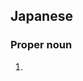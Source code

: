 ==Japanese==
{{ja-kanjitab|ち|か|yomi=o}}

===Proper noun===
{{ja-pos|proper|ちか}}

# {{given name|female|lang=ja|sort=ちか}}